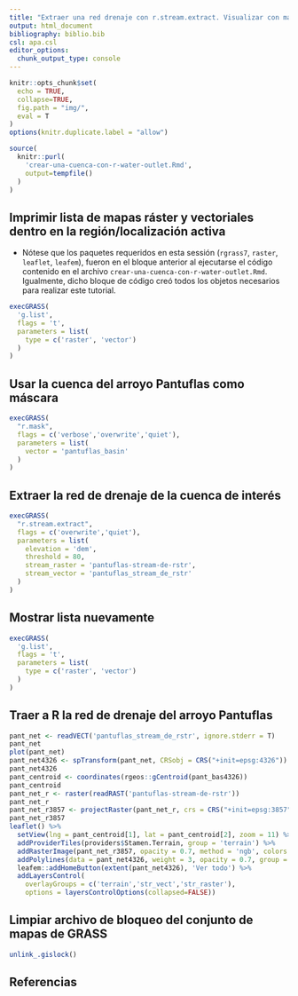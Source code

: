 ```yaml
---
title: "Extraer una red drenaje con r.stream.extract. Visualizar con mapview y leaflet"
output: html_document
bibliography: biblio.bib
csl: apa.csl
editor_options: 
  chunk_output_type: console
---
```


```r
knitr::opts_chunk$set(
  echo = TRUE,
  collapse=TRUE,
  fig.path = "img/",
  eval = T
)
options(knitr.duplicate.label = "allow")
```

<!-- Este .md fue generado a partir del .Rmd homónimo. Edítese el .Rmd -->

<!-- ## Retomar región de GRASS GIS creada en pasos previos -->

```r
source(
  knitr::purl(
    'crear-una-cuenca-con-r-water-outlet.Rmd',
    output=tempfile()
  )
)
```

## Imprimir lista de mapas ráster y vectoriales dentro en la región/localización activa

* Nótese que los paquetes requeridos en esta sessión (`rgrass7`, `raster`, `leaflet`, `leafem`), fueron en el bloque anterior al ejecutarse el código contenido en el archivo `crear-una-cuenca-con-r-water-outlet.Rmd`. Igualmente, dicho bloque de código creó todos los objetos necesarios para realizar este tutorial.

```r
execGRASS(
  'g.list',
  flags = 't',
  parameters = list(
    type = c('raster', 'vector')
  )
)
```

## Usar la cuenca del arroyo Pantuflas como máscara

```r
execGRASS(
  "r.mask",
  flags = c('verbose','overwrite','quiet'),
  parameters = list(
    vector = 'pantuflas_basin'
  )
)
```

## Extraer la red de drenaje de la cuenca de interés

```r
execGRASS(
  "r.stream.extract",
  flags = c('overwrite','quiet'),
  parameters = list(
    elevation = 'dem',
    threshold = 80,
    stream_raster = 'pantuflas-stream-de-rstr',
    stream_vector = 'pantuflas_stream_de_rstr'
  )
)
```

## Mostrar lista nuevamente

```r
execGRASS(
  'g.list',
  flags = 't',
  parameters = list(
    type = c('raster', 'vector')
  )
)
```

## Traer a R la red de drenaje del arroyo Pantuflas

```r
pant_net <- readVECT('pantuflas_stream_de_rstr', ignore.stderr = T)
pant_net
plot(pant_net)
pant_net4326 <- spTransform(pant_net, CRSobj = CRS("+init=epsg:4326"))
pant_net4326
pant_centroid <- coordinates(rgeos::gCentroid(pant_bas4326))
pant_centroid
pant_net_r <- raster(readRAST('pantuflas-stream-de-rstr'))
pant_net_r
pant_net_r3857 <- projectRaster(pant_net_r, crs = CRS("+init=epsg:3857"), method = 'ngb')
pant_net_r3857
leaflet() %>% 
  setView(lng = pant_centroid[1], lat = pant_centroid[2], zoom = 11) %>%
  addProviderTiles(providers$Stamen.Terrain, group = 'terrain') %>%
  addRasterImage(pant_net_r3857, opacity = 0.7, method = 'ngb', colors = 'grey20', group = 'str_raster') %>% 
  addPolylines(data = pant_net4326, weight = 3, opacity = 0.7, group = 'str_vect') %>% 
  leafem::addHomeButton(extent(pant_net4326), 'Ver todo') %>% 
  addLayersControl(
    overlayGroups = c('terrain','str_vect','str_raster'),
    options = layersControlOptions(collapsed=FALSE)) 
```

## Limpiar archivo de bloqueo del conjunto de mapas de GRASS

```r
unlink_.gislock()
```

## Referencias
